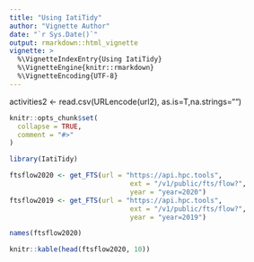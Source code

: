 ```yaml
---
title: "Using IatiTidy"
author: "Vignette Author"
date: "`r Sys.Date()`"
output: rmarkdown::html_vignette
vignette: >
  %\VignetteIndexEntry{Using IatiTidy}
  %\VignetteEngine{knitr::rmarkdown}
  %\VignetteEncoding{UTF-8}
---
```

activities2 <- read.csv(URLencode(url2), as.is=T,na.strings="")
```r
knitr::opts_chunk$set(
  collapse = TRUE,
  comment = "#>"
)

library(IatiTidy)
```






```r
ftsflow2020 <- get_FTS(url = "https://api.hpc.tools",
                              ext = "/v1/public/fts/flow?",
                              year = "year=2020")
ftsflow2019 <- get_FTS(url = "https://api.hpc.tools",
                              ext = "/v1/public/fts/flow?",
                              year = "year=2019")
```


```r
names(ftsflow2020)
```




```r
knitr::kable(head(ftsflow2020, 10))
```



